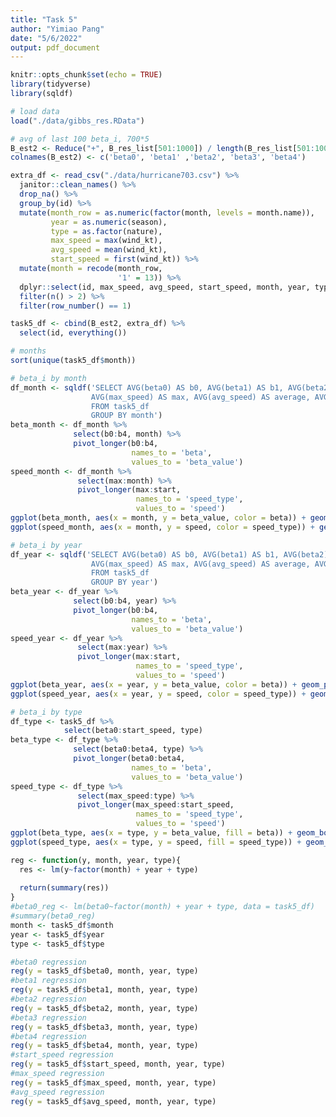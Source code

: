 ```yaml
---
title: "Task 5"
author: "Yimiao Pang"
date: "5/6/2022"
output: pdf_document
---
```


```r
knitr::opts_chunk$set(echo = TRUE)
library(tidyverse)
library(sqldf)
```

```r
# load data
load("./data/gibbs_res.RData")
```

```r
# avg of last 100 beta_i, 700*5
B_est2 <- Reduce("+", B_res_list[501:1000]) / length(B_res_list[501:1000])
colnames(B_est2) <- c('beta0', 'beta1' ,'beta2', 'beta3', 'beta4')

extra_df <- read_csv("./data/hurricane703.csv") %>%
  janitor::clean_names() %>% 
  drop_na() %>% 
  group_by(id) %>% 
  mutate(month_row = as.numeric(factor(month, levels = month.name)),
         year = as.numeric(season),
         type = as.factor(nature),
         max_speed = max(wind_kt),
         avg_speed = mean(wind_kt),
         start_speed = first(wind_kt)) %>% 
  mutate(month = recode(month_row,
                        '1' = 13)) %>% 
  dplyr::select(id, max_speed, avg_speed, start_speed, month, year, type) %>% 
  filter(n() > 2) %>% 
  filter(row_number() == 1)

task5_df <- cbind(B_est2, extra_df) %>% 
  select(id, everything())
```

```r
# months
sort(unique(task5_df$month))

# beta_i by month
df_month <- sqldf('SELECT AVG(beta0) AS b0, AVG(beta1) AS b1, AVG(beta2) AS b2, AVG(beta3) AS b3, AVG(beta4) AS b4,
                  AVG(max_speed) AS max, AVG(avg_speed) AS average, AVG(start_speed) AS start, month
                  FROM task5_df
                  GROUP BY month')
beta_month <- df_month %>% 
              select(b0:b4, month) %>% 
              pivot_longer(b0:b4,
                           names_to = 'beta',
                           values_to = 'beta_value')
speed_month <- df_month %>% 
               select(max:month) %>% 
               pivot_longer(max:start,
                            names_to = 'speed_type',
                            values_to = 'speed')
ggplot(beta_month, aes(x = month, y = beta_value, color = beta)) + geom_point() + geom_smooth(se = F)
ggplot(speed_month, aes(x = month, y = speed, color = speed_type)) + geom_point() + geom_smooth(se = F)

# beta_i by year
df_year <- sqldf('SELECT AVG(beta0) AS b0, AVG(beta1) AS b1, AVG(beta2) AS b2, AVG(beta3) AS b3, AVG(beta4) AS b4,
                  AVG(max_speed) AS max, AVG(avg_speed) AS average, AVG(start_speed) AS start, year
                  FROM task5_df
                  GROUP BY year')
beta_year <- df_year %>% 
              select(b0:b4, year) %>% 
              pivot_longer(b0:b4,
                           names_to = 'beta',
                           values_to = 'beta_value')
speed_year <- df_year %>% 
               select(max:year) %>% 
               pivot_longer(max:start,
                            names_to = 'speed_type',
                            values_to = 'speed')
ggplot(beta_year, aes(x = year, y = beta_value, color = beta)) + geom_point() + geom_smooth(se = F)
ggplot(speed_year, aes(x = year, y = speed, color = speed_type)) + geom_point() + geom_smooth(se = F)

# beta_i by type
df_type <- task5_df %>% 
            select(beta0:start_speed, type)
beta_type <- df_type %>% 
              select(beta0:beta4, type) %>% 
              pivot_longer(beta0:beta4,
                           names_to = 'beta',
                           values_to = 'beta_value')
speed_type <- df_type %>% 
               select(max_speed:type) %>% 
               pivot_longer(max_speed:start_speed,
                            names_to = 'speed_type',
                            values_to = 'speed')
ggplot(beta_type, aes(x = type, y = beta_value, fill = beta)) + geom_boxplot()
ggplot(speed_type, aes(x = type, y = speed, fill = speed_type)) + geom_boxplot()

```

```r
reg <- function(y, month, year, type){
  res <- lm(y~factor(month) + year + type)
  
  return(summary(res))
}
#beta0_reg <- lm(beta0~factor(month) + year + type, data = task5_df)
#summary(beta0_reg)
month <- task5_df$month
year <- task5_df$year
type <- task5_df$type

#beta0 regression
reg(y = task5_df$beta0, month, year, type)
#beta1 regression
reg(y = task5_df$beta1, month, year, type)
#beta2 regression
reg(y = task5_df$beta2, month, year, type)
#beta3 regression
reg(y = task5_df$beta3, month, year, type)
#beta4 regression
reg(y = task5_df$beta4, month, year, type)
#start_speed regression
reg(y = task5_df$start_speed, month, year, type)
#max_speed regression
reg(y = task5_df$max_speed, month, year, type)
#avg_speed regression
reg(y = task5_df$avg_speed, month, year, type)
```


